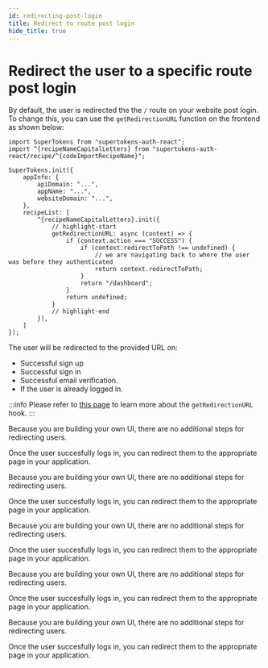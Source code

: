```yaml
---
id: redirecting-post-login
title: Redirect to route post login
hide_title: true
---
```


<!-- COPY DOCS -->
<!-- ./thirdpartyemailpassword/common-customizations/redirecting-post-login.mdx -->


# Redirect the user to a specific route post login

<PreBuiltOrCustomUISwitcher>

<PreBuiltUIContent>

<PreBuiltUITabs>

<TabItem value="reactjs">

By default, the user is redirected the the `/` route on your website post login. To change this, you can use the `getRedirectionURL` function on the frontend as shown below:

```tsx
import SuperTokens from "supertokens-auth-react";
import ^{recipeNameCapitalLetters} from "supertokens-auth-react/recipe/^{codeImportRecipeName}";

SuperTokens.init({
    appInfo: {
        apiDomain: "...",
        appName: "...",
        websiteDomain: "...",
    },
    recipeList: [
        ^{recipeNameCapitalLetters}.init({
            // highlight-start
            getRedirectionURL: async (context) => {
                if (context.action === "SUCCESS") {
                    if (context.redirectToPath !== undefined) {
                        // we are navigating back to where the user was before they authenticated
                        return context.redirectToPath;
                    }
                    return "/dashboard";
                }
                return undefined;
            }
            // highlight-end
        }),
    ]
});
```

</TabItem>

</PreBuiltUITabs>

The user will be redirected to the provided URL on:
- Successful sign up
- Successful sign in
- Successful email verification.
- If the user is already logged in.

:::info
Please refer to [this page](../advanced-customizations/frontend-hooks/redirection-callback) to learn more about the `getRedirectionURL` hook.
:::

</PreBuiltUIContent>

<CustomUIContent>

<CustomUITabs>

<TabItem value="web">

<FrontendWebSubTabs>

<TabItem value="npm">

Because you are building your own UI, there are no additional steps for redirecting users.

Once the user succesfully logs in, you can redirect them to the appropriate page in your application.

</TabItem>

<TabItem value="script">

Because you are building your own UI, there are no additional steps for redirecting users.

Once the user succesfully logs in, you can redirect them to the appropriate page in your application.

</TabItem>

</FrontendWebSubTabs>

</TabItem>
<TabItem value="mobile">

<FrontendMobileSubTabs>

<TabItem value="reactnative">

Because you are building your own UI, there are no additional steps for redirecting users.

Once the user succesfully logs in, you can redirect them to the appropriate page in your application.

</TabItem>

<TabItem value="android">

Because you are building your own UI, there are no additional steps for redirecting users.

Once the user succesfully logs in, you can redirect them to the appropriate page in your application.

</TabItem>

<TabItem value="ios">

Because you are building your own UI, there are no additional steps for redirecting users.

Once the user succesfully logs in, you can redirect them to the appropriate page in your application.

</TabItem>

</FrontendMobileSubTabs>

</TabItem>

</CustomUITabs>

</CustomUIContent>

</PreBuiltOrCustomUISwitcher>
